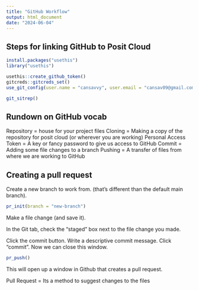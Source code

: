 ```yaml
---
title: "GitHub Workflow"
output: html_document
date: "2024-06-04"
---
```


## Steps for linking GitHub to Posit Cloud 

```r
install.packages("usethis")
library("usethis")
```


```r

usethis::create_github_token()
gitcreds::gitcreds_set()
use_git_config(user.name = "cansavvy", user.email = "cansav09@gmail.com")
```


```r
git_sitrep()
```


## Rundown on GitHub vocab 

Repository = house for your project files
Cloning = Making a copy of the repository for posit cloud (or wherever you are working)
Personal Access Token = A key or fancy password to give us access to GitHub 
Commit = Adding some file changes to a branch 
Pushing = A transfer of files from where we are working to GitHub 


## Creating a pull request

Create a new branch to work from. (that's different than the default main branch). 

```r
pr_init(branch = "new-branch")
```

Make a file change (and save it). 

In the Git tab, check the "staged" box next to the file change you made. 

Click the commit button. 
Write a descriptive commit message. 
Click "commit". Now we can close this window. 

```r
pr_push()
```

This will open up a window in Github that creates a pull request. 

Pull Request = Its a method to suggest changes to the files
